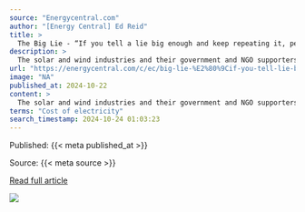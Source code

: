 ```yaml
---
source: "Energycentral.com"
author: "[Energy Central] Ed Reid"
title: >
  The Big Lie - “If you tell a lie big enough and keep repeating it, people will eventually come to believe it.", Joseph Goebbels
description: >
  The solar and wind industries and their government and NGO supporters continually assert that a renewable plus storage grid would be more economical and more resilient than the current grid. Both assertions are demonstrably false. These assertions are not mer…
url: "https://energycentral.com/c/ec/big-lie-%E2%80%9Cif-you-tell-lie-big-enough-and-keep-repeating-it-people-will-eventually"
image: "NA"
published_at: 2024-10-22
content: >
  The solar and wind industries and their government and NGO supporters continually assert that a renewable plus storage grid would be more economical and more resilient than the current grid. Both ass… [+3412 chars]
terms: "Cost of electricity"
search_timestamp: 2024-10-24 01:03:23
---
```



Published: {{< meta published_at >}}


Source: {{< meta source >}}


[Read full article]({{< meta url >}}){target='_blank'}



![](`r rmarkdown::metadata$image[1]`)
